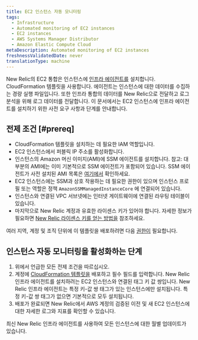 ```yaml
---
title: EC2 인스턴스 자동 모니터링
tags:
  - Infrastructure
  - Automated monitoring of EC2 instances
  - EC2 instances
  - AWS Systems Manager Distributor
  - Amazon Elastic Compute Cloud
metaDescription: Automated monitoring of EC2 instances
freshnessValidatedDate: never
translationType: machine
---
```


New Relic의 EC2 통합은 인스턴스에 [인프라 에이전트를](/docs/infrastructure/install-infrastructure-agent/get-started/install-infrastructure-agent-new-relic) 설치합니다. CloudFormation 템플릿을 사용합니다. 에이전트는 인스턴스에 대한 데이터를 수집하는 경량 실행 파일입니다. 또한 인프라 통합의 데이터를 New Relic으로 전달하고 로그 분석을 위해 로그 데이터를 전달합니다. 이 문서에서는 EC2 인스턴스에 인프라 에이전트를 설치하기 위한 사전 요구 사항과 단계를 안내합니다.

## 전제 조건 [#prereq]

* CloudFormation 템플릿을 설치하는 데 필요한 IAM 역할입니다.
* EC2 인스턴스에서 퍼블릭 IP 주소를 활성화합니다.
* 인스턴스의 Amazon 머신 이미지(AMI)에 SSM 에이전트를 설치합니다. 참고: 대부분의 AMI에는 이미 기본적으로 SSM 에이전트가 포함되어 있습니다. SSM 에이전트가 사전 설치된 AMI 목록은 [여기에서](https://docs.aws.amazon.com/systems-manager/latest/userguide/ami-preinstalled-agent.html) 확인하세요.
* EC2 인스턴스에는 SSM과 상호 작용하는 데 필요한 권한이 있으며 인스턴스 프로필 또는 역할은 정책 `AmazonSSMManagedInstanceCore` 에 연결되어 있습니다.
* 인스턴스와 연결된 VPC 서브넷에는 인터넷 게이트웨이에 연결된 라우팅 테이블이 있습니다.
* 마지막으로 New Relic 계정과 유효한 라이센스 키가 있어야 합니다. 자세한 정보가 필요하면 [New Relic 라이센스 키를 얻는 방법을](/docs/apis/intro-apis/new-relic-api-keys/) 참조하세요.

여러 지역, 계정 및 조직 단위에 이 템플릿을 배포하려면 다음 [권한이](https://docs.aws.amazon.com/AWSCloudFormation/latest/UserGuide/stacksets-prereqs.html) 필요합니다.

## 인스턴스 자동 모니터링을 활성화하는 단계

1. 위에서 언급한 모든 전제 조건을 따르십시오.
2. 계정에 [CloudFormation 템플릿을](https://github.com/aws-quickstart/quickstart-ct-newrelic-one/blob/main/templates/EC2_Quickstart.yml) 배포하고 필수 필드를 입력합니다. New Relic 인프라 에이전트를 설치하려는 EC2 인스턴스와 연결된 태그 키 값 쌍입니다. New Relic 인프라 에이전트는 특정 키-값 쌍 태그가 있는 인스턴스에만 설치됩니다. 특정 키-값 쌍 태그가 없으면 기본적으로 모두 설치됩니다.
3. 배포가 완료되면 New Relic에서 AWS 계정의 검증된 이전 및 새 EC2 인스턴스에 대한 자세한 로그와 지표를 확인할 수 있습니다.

<Callout variant="important">
  최신 New Relic 인프라 에이전트를 사용하여 모든 인스턴스에 대한 월별 업데이트가 있습니다.
</Callout>